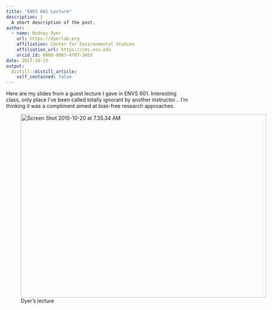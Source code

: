 ```yaml
---
title: "ENVS 601 Lecture"
description: |
  A short description of the post.
author:
  - name: Rodney Dyer
    url: https://dyerlab.org
    affiliation: Center for Environmental Studies
    affiliation_url: https://ces.vcu.edu
    orcid_id: 0000-0003-4707-3453
date: 2017-10-23
output:
  distill::distill_article:
    self_contained: false
---
```





Here are my slides from a guest lecture I gave in ENVS 601.  Interesting class, only place I've been called totally ignorant by another instructor&#8230;  I'm thinking it was a compliment aimed at bias-free research approaches.

<!--more--><figure id="attachment_687" aria-describedby="caption-attachment-687" style="width: 671px" class="wp-caption aligncenter">

[<img class="wp-image-687 size-full" src="https://dyerlab.bio.vcu.edu/wp-content/uploads/sites/4831/2015/10/Screen-Shot-2015-10-20-at-7.35.34-AM-e1445341001689.png" alt="Screen Shot 2015-10-20 at 7.35.34 AM" width="671" height="501" srcset="wp-content/uploads/2015/10/Screen-Shot-2015-10-20-at-7.35.34-AM-e1445341001689.png 671w, wp-content/uploads/2015/10/Screen-Shot-2015-10-20-at-7.35.34-AM-e1445341001689-300x224.png 300w" sizes="(max-width: 671px) 100vw, 671px" />](https://drive.google.com/file/d/0B0T81CzLjtfPWTU2TzRfcWZBbGM/view?usp=sharing)<figcaption id="caption-attachment-687" class="wp-caption-text">Dyer's lecture</figcaption></figure> 

[](https://drive.google.com/file/d/0B0T81CzLjtfPWTU2TzRfcWZBbGM/view?usp=sharing)

&nbsp;
 
 
 
